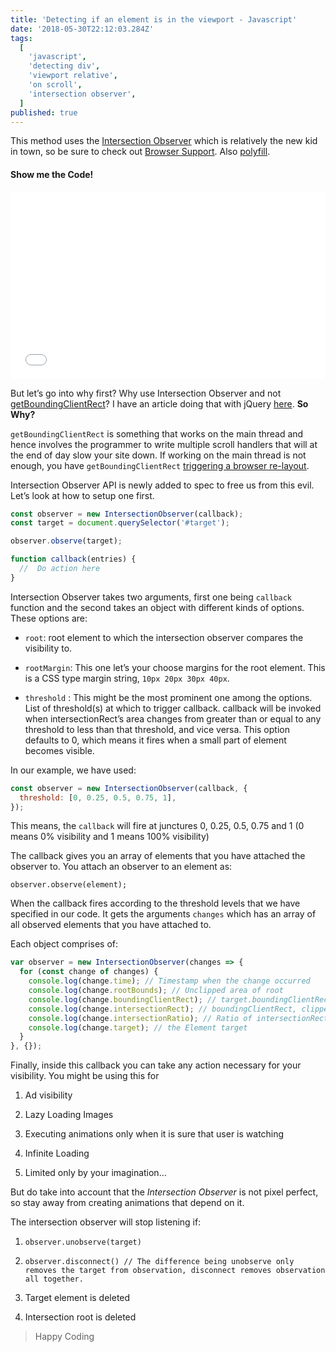 ```yaml
---
title: 'Detecting if an element is in the viewport - Javascript'
date: '2018-05-30T22:12:03.284Z'
tags:
  [
    'javascript',
    'detecting div',
    'viewport relative',
    'on scroll',
    'intersection observer',
  ]
published: true
---
```


This method uses the [Intersection Observer](https://w3c.github.io/IntersectionObserver/) which is relatively the new kid in town, so be sure to check out [Browser Support](https://caniuse.com/#feat=intersectionobserver). Also [polyfill](https://github.com/w3c/IntersectionObserver/tree/master/polyfill).

#### Show me the Code!

<iframe height='300' scrolling='no' title='Intersection Observer Demo' src='//codepen.io/BoyWithSilverWings/embed/bKgopr/?height=300&theme-id=32843&default-tab=js,result' frameborder='no' allowtransparency='true' allowfullscreen='true' style='width: 100%;'>See the Pen <a href='https://codepen.io/BoyWithSilverWings/pen/bKgopr/'>Intersection Observer Demo</a> by Boy with Silver Wings (<a href='https://codepen.io/BoyWithSilverWings'>@BoyWithSilverWings</a>) on <a href='https://codepen.io'>CodePen</a>.
</iframe>

But let’s go into why first? Why use Intersection Observer and not [getBoundingClientRect](https://developer.mozilla.org/en-US/docs/Web/API/Element/getBoundingClientRect)? I have an article doing that with jQuery [here](https://medium.com/talk-like/detecting-if-an-element-is-in-the-viewport-jquery-a6a4405a3ea2). **So Why?**

`getBoundingClientRect` is something that works on the main thread and hence involves the programmer to write multiple scroll handlers that will at the end of day slow your site down. If working on the main thread is not enough, you have `getBoundingClientRect` [triggering a browser re-layout](https://gist.github.com/paulirish/5d52fb081b3570c81e3a).

Intersection Observer API is newly added to spec to free us from this evil. Let’s look at how to setup one first.

```js
const observer = new IntersectionObserver(callback);
const target = document.querySelector('#target');

observer.observe(target);

function callback(entries) {
  //  Do action here
}
```

Intersection Observer takes two arguments, first one being `callback` function and the second takes an object with different kinds of options. These options are:

- `root`: root element to which the intersection observer compares the visibility to.

- `rootMargin`: This one let’s your choose margins for the root element. This is a CSS type margin string, `10px 20px 30px 40px`.

- `threshold` : This might be the most prominent one among the options. List of threshold(s) at which to trigger callback. callback will be invoked when intersectionRect’s area changes from greater than or equal to any threshold to less than that threshold, and vice versa. This option defaults to 0, which means it fires when a small part of element becomes visible.

In our example, we have used:

```js
const observer = new IntersectionObserver(callback, {
  threshold: [0, 0.25, 0.5, 0.75, 1],
});
```

This means, the `callback` will fire at junctures 0, 0.25, 0.5, 0.75 and 1 (0 means 0% visibility and 1 means 100% visibility)

The callback gives you an array of elements that you have attached the observer to. You attach an observer to an element as:

`observer.observe(element);`

When the callback fires according to the threshold levels that we have specified in our code. It gets the arguments `changes` which has an array of all observed elements that you have attached to.

Each object comprises of:

```js
var observer = new IntersectionObserver(changes => {
  for (const change of changes) {
    console.log(change.time); // Timestamp when the change occurred
    console.log(change.rootBounds); // Unclipped area of root
    console.log(change.boundingClientRect); // target.boundingClientRect()
    console.log(change.intersectionRect); // boundingClientRect, clipped by its containing block ancestors, and intersected with rootBounds
    console.log(change.intersectionRatio); // Ratio of intersectionRect area to boundingClientRect area
    console.log(change.target); // the Element target
  }
}, {});
```

Finally, inside this callback you can take any action necessary for your visibility. You might be using this for

1.  Ad visibility

2.  Lazy Loading Images
3.  Executing animations only when it is sure that user is watching
4.  Infinite Loading
5.  Limited only by your imagination…

But do take into account that the _Intersection Observer_ is not pixel perfect, so stay away from creating animations that depend on it.

The intersection observer will stop listening if:

1.  `observer.unobserve(target)`

2.  `observer.disconnect() // The difference being unobserve only removes the target from observation, disconnect removes observation all together.`
3.  Target element is deleted
4.  Intersection root is deleted

> Happy Coding
